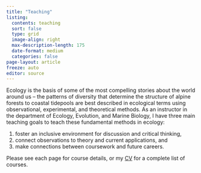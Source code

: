 ```yaml
---
title: "Teaching"
listing: 
  contents: teaching
  sort: false
  type: grid
  image-align: right
  max-description-length: 175
  date-format: medium
  categories: false
page-layout: article
freeze: auto
editor: source
---
```


Ecology is the basis of some of the most compelling stories about the world around us -- the patterns of diversity that determine the structure of alpine forests to coastal tidepools are best described in ecological terms using observational, experimental, and theoretical methods. As an instructor in the department of Ecology, Evolution, and Marine Biology, I have three main teaching goals to teach these fundamental methods in ecology:  

1. foster an inclusive environment for discussion and critical thinking,  
2. connect observations to theory and current applications, and  
3. make connections between coursework and future careers.  

Please see each page for course details, or my [CV](CV/Bui-An_CV.pdf) for a complete list of courses.

